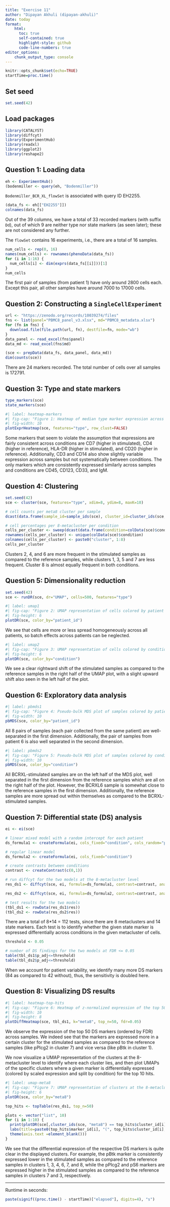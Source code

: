 ```yaml
---
title: "Exercise 11"
author: "Dipayan Akhuli (dipayan-akhuli)"
date: today
format: 
    html:
      toc: true
      self-contained: true
      highlight-style: github
      code-line-numbers: true
editor_options: 
    chunk_output_type: console
---
```


```r
knitr::opts_chunk$set(echo=TRUE)
startTime=proc.time()
```

## Set seed

```r
set.seed(42)
```

## Load packages

```r
library(CATALYST)
library(diffcyt)
library(ExperimentHub)
library(readxl)
library(ggplot2)
library(reshape2)
```

## Question 1: Loading data

```r
eh <- ExperimentHub()
(bodenmiller <- query(eh, "Bodenmiller"))
```

`Bodenmiller_BCR_XL_flowSet` is associated with query ID EH2255.

```r
(data_fs <- eh[["EH2255"]])
colnames(data_fs)
```

Out of the 39 columns, we have a total of 33 recorded markers (with suffix `Dd`), out of which 9 are neither type nor state markers (as seen later); these are not considered any further. 

The `flowSet` contains 16 experiments, i.e., there are a total of 16 samples.

```r
num_cells <- rep(0, 16)
names(num_cells) <- rownames(phenoData(data_fs))
for (i in 1:16) {
  num_cells[i] <- dim(exprs(data_fs[[i]]))[1]
}
num_cells
```

The first pair of samples (from patient 1) have only around 2800 cells each. Except this pair, all other samples have around 7000 to 17000 cells. 

## Question 2: Constructing a `SingleCellExperiment`

```r
url <- "https://zenodo.org/records/10039274/files"
fns <- list(panel="PBMC8_panel_v3.xlsx", md="PBMC8_metadata.xlsx")
for (fn in fns) {
  download.file(file.path(url, fn), destfile=fn, mode="wb")
}
data_panel <- read_excel(fns$panel)
data_md <- read_excel(fns$md)
```

```r
(sce <- prepData(data_fs, data_panel, data_md))
dim(counts(sce))
```

There are 24 markers recorded. The total number of cells over all samples is 172791.

## Question 3: Type and state markers

```r
type_markers(sce)
state_markers(sce)
```

```r
#| label: heatmap-markers
#| fig-cap: "Figure 1: Heatmap of median type marker expression across samples"
#| fig-width: 10
plotExprHeatmap(sce, features="type", row_clust=FALSE)
```

Some markers that seem to violate the assumption that expressions are fairly consistent across conditions are CD7 (higher in stimulated), CD4 (higher in reference), HLA-DR (higher in stimulated), and CD20 (higher in reference). Additionally, CD3 and CD14 also show slightly variable expression across samples but not systematically between conditions. The only markers which are consistently expressed similarly across samples and conditions are CD45, CD123, CD33, and IgM.

## Question 4: Clustering

```r
set.seed(42)
sce <- cluster(sce, features="type", xdim=8, ydim=8, maxK=10)
```

```r
# cell counts per meta8 cluster per sample
dcast(data.frame(sample_id=sample_ids(sce), cluster_id=cluster_ids(sce, "meta8")), sample_id~cluster_id)

# cell percentages per 8-metacluster per condition
cells_per_cluster <- sweep(dcast(data.frame(condition=colData(sce)$condition, cluster_id=cluster_ids(sce, "meta8")), condition~cluster_id)[,2:9], 1, 0.01*c(sum(n_cells(sce)[1:8]), sum(n_cells(sce)[9:16])), "/")
rownames(cells_per_cluster) <- unique(colData(sce)$condition)
colnames(cells_per_cluster) <- paste0("cluster", 1:8)
cells_per_cluster
```

Clusters 2, 4, and 6 are more frequent in the stimulated samples as compared to the reference samples, while clusters 1, 3, 5 and 7 are less frequent. Cluster 8 is almost equally frequent in both conditions. 

## Question 5: Dimensionality reduction

```r
set.seed(42)
sce <- runDR(sce, dr="UMAP", cells=500, features="type")
```

```r
#| label: umap1
#| fig-cap: "Figure 2: UMAP representation of cells colored by patient ID"
#| fig-height: 6
plotDR(sce, color_by="patient_id")
```

We see that cells are more or less spread homogeneously across all patients, so batch effects across patients can be neglected. 

```r
#| label: umap2
#| fig-cap: "Figure 3: UMAP representation of cells colored by condition"
#| fig-height: 6
plotDR(sce, color_by="condition")
```

We see a clear rightward shift of the stimulated samples as compared to the reference samples in the right half of the UMAP plot, with a slight upward shift also seen in the left half of the plot.

## Question 6: Exploratory data analysis

```r
#| label: pbmds1
#| fig-cap: "Figure 4: Pseudo-bulk MDS plot of samples colored by patient ID"
#| fig-width: 10
pbMDS(sce, color_by="patient_id")
```

All 8 pairs of samples (each pair collected from the same patient) are well-separated in the first dimension. Additionally, the pair of samples from patient 6 is also well separated in the second dimension.

```r
#| label: pbmds2
#| fig-cap: "Figure 5: Pseudo-bulk MDS plot of samples colored by condition"
#| fig-width: 10
pbMDS(sce, color_by="condition")
```

All BCRXL-stimulated samples are on the left half of the MDS plot, well separated in the first dimension from the reference samples which are all on the right half of the plot. However, the BCRXL6 sample is somewhat close to the reference samples in the first dimension. Additionally, the reference samples are more spread out within themselves as compared to the BCRXL-stimulated samples.

## Question 7: Differential state (DS) analysis

```r
ei <- ei(sce)

# linear mixed model with a random intercept for each patient
ds_formula1 <- createFormula(ei, cols_fixed="condition", cols_random="patient_id")

# regular linear model
ds_formula2 <- createFormula(ei, cols_fixed="condition") 

# create contrasts between conditions
contrast <- createContrast(c(0,1))

# run diffcyt for the two models at the 8-metacluster level
res_ds1 <- diffcyt(sce, ei, formula=ds_formula1, contrast=contrast, analysis_type="DS", method_DS="diffcyt-DS-LMM", clustering_to_use="meta8")

res_ds2 <- diffcyt(sce, ei, formula=ds_formula2, contrast=contrast, analysis_type="DS", method_DS="diffcyt-DS-LMM", clustering_to_use="meta8")

# test results for the two models
(tbl_ds1 <- rowData(res_ds1$res))
(tbl_ds2 <- rowData(res_ds2$res))
```

There are a total of 8*14 = 112 tests, since there are 8 metaclusters and 14 state markers. Each test is to identify whether the given state marker is expressed differentially across conditions in the given metacluster of cells.

```r
threshold <- 0.05

# number of DS findings for the two models at FDR <= 0.05
table(tbl_ds1$p_adj<=threshold)
table(tbl_ds2$p_adj<=threshold)
```

When we account for patient variability, we identify many more DS markers (84 as compared to 42 without), thus, the sensitivity is doubled here.

## Question 8: Visualizing DS results

```r
#| label: heatmap-top-hits
#| fig-cap: "Figure 6: Heatmap of z-normalized expression of the top 50 DS markers across samples"
#| fig-width: 10
#| fig-height: 8
plotDiffHeatmap(sce, tbl_ds1, k="meta8", top_n=50, fdr=0.05)
```

We observe the expression of the top 50 DS markers (ordered by FDR) across samples. We indeed see that the markers are expressed more in a certain cluster for the stimulated samples as compared to the reference samples (like pPlcg2 in cluster 7) and vice versa (like pBtk in cluster 1).

We now visualize a UMAP representation of the clusters at the 8-metacluster level to identify where each cluster lies, and then plot UMAPs of the specific clusters where a given marker is differentially expressed (colored by scaled expression and split by condition) for the top 10 hits.

```r
#| label: umap-meta8
#| fig-cap: "Figure 7: UMAP representation of clusters at the 8-metacluster level"
#| fig-height: 6
plotDR(sce, color_by="meta8")
```

```r
top_hits <- topTable(res_ds1, top_n=50)

plots <- vector("list", 10)
for (i in 1:10) {
  print(plotDR(sce[,cluster_ids(sce, "meta8") == top_hits$cluster_id[i]], color_by=as.character(top_hits$marker_id[i]), facet_by="condition") +
  labs(title=paste0(top_hits$marker_id[i], "(", top_hits$cluster_id[i], ")"), x="UMAP1", y="UMAP2") +
  theme(axis.text =element_blank()))
}
```

We see that the differential expression of the respective DS markers is quite clear in the displayed clusters. For example, the pBtk marker is consistently expressed lower in the stimulated samples as compared to the reference samples in clusters 1, 3, 4, 6, 7, and 8, while the pPlcg2 and pS6 markers are expressed higher in the stimulated samples as compared to the reference samples in clusters 7 and 3, respectively.

-------------------------------------------------------------------------------------------------

Runtime in seconds:

```r
paste(signif((proc.time() - startTime)["elapsed"], digits=4), "s")
```

